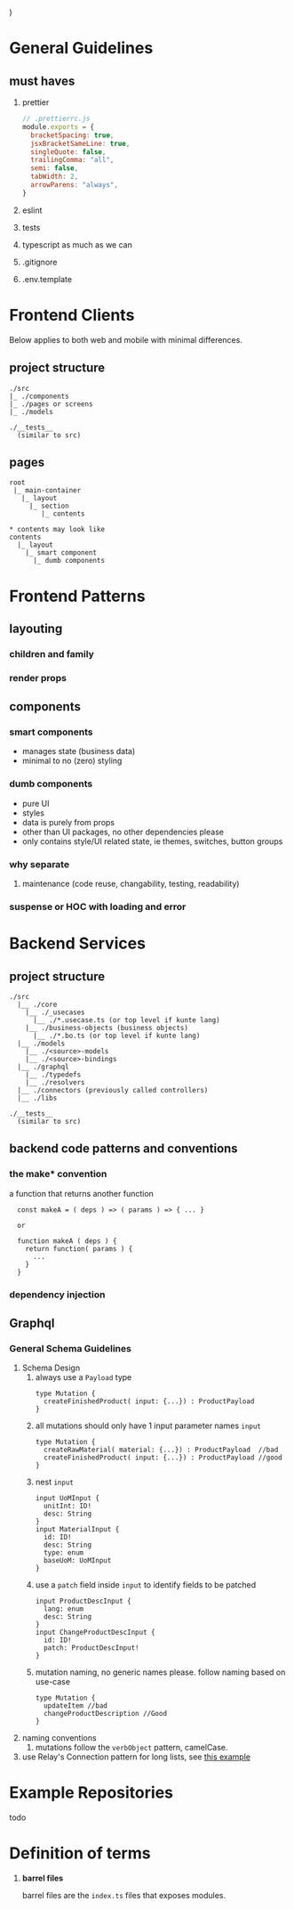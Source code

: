   <div style={{ padding: 20, backgroundColor: "indianred" }} />
)

# General Guidelines

## must haves

1. prettier

   ```javascript
   // .prettierrc.js
   module.exports = {
     bracketSpacing: true,
     jsxBracketSameLine: true,
     singleQuote: false,
     trailingComma: "all",
     semi: false,
     tabWidth: 2,
     arrowParens: "always",
   }
   ```

1. eslint
1. tests
1. typescript as much as we can
1. .gitignore
1. .env.template

# Frontend Clients

Below applies to both web and mobile with minimal differences.

## project structure

```
./src
|_ ./components
|_ ./pages or screens
|_ ./models

./__tests__
  (similar to src)
```

## pages

```
root
 |_ main-container
   |_ layout
     |_ section
        |_ contents

* contents may look like
contents
  |_ layout
    |_ smart component
      |_ dumb components
```

# Frontend Patterns

## layouting

### children and family

### render props

## components

### smart components

- manages state (business data)
- minimal to no (zero) styling

### dumb components

- pure UI
- styles
- data is purely from props
- other than UI packages, no other dependencies please
- only contains style/UI related state, ie themes, switches, button groups

### why separate

1. maintenance (code reuse, changability, testing, readability)

### suspense or HOC with loading and error

# Backend Services

## project structure

```
./src
  |__ ./core
    |__ ./_usecases
      |__ ./*.usecase.ts (or top level if kunte lang)
    |__ ./business-objects (business objects)
      |__ ./*.bo.ts (or top level if kunte lang)
  |__ ./models
    |__ ./<source>-models
    |__ ./<source>-bindings
  |__ ./graphql
    |__ ./typedefs
    |__ ./resolvers
  |__ ./connectors (previously called controllers)
  |__ ./libs

./__tests__
  (similar to src)
```

## backend code patterns and conventions

### the make\* convention

a function that returns another function

```
  const makeA = ( deps ) => ( params ) => { ... }

  or

  function makeA ( deps ) {
    return function( params ) {
      ...
    }
  }
```

### dependency injection

## Graphql

### General Schema Guidelines

1. Schema Design
   1. always use a `Payload` type
      ```gql
      type Mutation {
        createFinishedProduct( input: {...}) : ProductPayload
      }
      ```
   1. all mutations should only have 1 input parameter names `input`
      ```gql
      type Mutation {
        createRawMaterial( material: {...}) : ProductPayload  //bad
        createFinishedProduct( input: {...}) : ProductPayload //good
      }
      ```
   1. nest `input`
      ```gql
      input UoMInput {
        unitInt: ID!
        desc: String
      }
      input MaterialInput {
        id: ID!
        desc: String
        type: enum
        baseUoM: UoMInput
      }
      ```
   1. use a `patch` field inside `input` to identify fields to be patched
      ```
      input ProductDescInput {
        lang: enum
        desc: String
      }
      input ChangeProductDescInput {
        id: ID!
        patch: ProductDescInput!
      }
      ```
   1. mutation naming, no generic names please. follow naming based on use-case
      ```
      type Mutation {
        updateItem //bad
        changeProductDescription //Good
      }
      ```
1. naming conventions
   1. mutations follow the `verbObject` pattern, camelCase.
1. use Relay's Connection pattern for long lists, see [this example](https://github.com/odjhey/ark-service)

# Example Repositories

todo

# Definition of terms

1. **barrel files**

   barrel files are the `index.ts` files that exposes modules.
